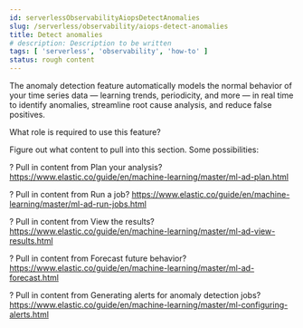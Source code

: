 ```yaml
---
id: serverlessObservabilityAiopsDetectAnomalies
slug: /serverless/observability/aiops-detect-anomalies
title: Detect anomalies
# description: Description to be written
tags: [ 'serverless', 'observability', 'how-to' ]
status: rough content
---
```



<RoughContent />

The anomaly detection feature automatically models the normal behavior of your time series data — learning trends,
periodicity, and more — in real time to identify anomalies, streamline root cause analysis, and reduce false positives.

What role is required to use this feature?

Figure out what content to pull into this section. Some possibilities:

? Pull in content from Plan your analysis? https://www.elastic.co/guide/en/machine-learning/master/ml-ad-plan.html

? Pull in content from Run a job? https://www.elastic.co/guide/en/machine-learning/master/ml-ad-run-jobs.html

? Pull in content from View the results? https://www.elastic.co/guide/en/machine-learning/master/ml-ad-view-results.html

? Pull in content from Forecast future behavior? https://www.elastic.co/guide/en/machine-learning/master/ml-ad-forecast.html

? Pull in content from Generating alerts for anomaly detection jobs? https://www.elastic.co/guide/en/machine-learning/master/ml-configuring-alerts.html



